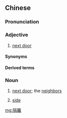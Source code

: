 {{also|隔篱}}
==Chinese==
{{zh-forms|s=隔篱|lit=separated by a fence}}

===Pronunciation===
{{zh-pron
|c=gaak3 lei4
|cat=n,a
}}

===Adjective===
{{zh-adj}} {{tcx|Cantonese|lang=zh}}

# [[next door]]
#: {{zh-x|隔籬 班 太 嘈 喇！|The class [[next door]] is too noisy!|C}}

====Synonyms====
{{zh-dial|隔壁}}

====Derived terms====
{{zh-der|隔籬飯香}}

===Noun===
{{zh-noun}} {{term-context|Cantonese|lang=zh}}

# [[next door]]; the [[neighbor]]s
#: {{zh-x|佢 住 喺 我 隔籬。|He lives next door.|C}}
# {{lb|zh|by extension}} [[side]]
#: {{zh-x|我 唔要{jiu3} 佢 坐 我 隔籬。|I don't want him to sit next to me.|C}}

[[mg:隔籬]]